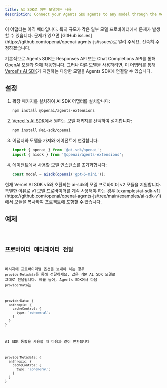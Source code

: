 ```yaml
---
title: AI SDK로 어떤 모델이든 사용
description: Connect your Agents SDK agents to any model through the Vercel's AI SDK
---
```



<Aside type="caution">
  이 어댑터는 아직 베타입니다. 특히 규모가 작은 일부 모델 프로바이더에서 문제가
  발생할 수 있습니다. 문제가 있으면 [GitHub
  issues](https://github.com/openai/openai-agents-js/issues)로 알려 주세요.
  신속히 수정하겠습니다.
</Aside>

기본적으로 Agents SDK는 Responses API 또는 Chat Completions API를 통해 OpenAI 모델과 함께 작동합니다. 그러나 다른 모델을 사용하려면, 이 어댑터를 통해 [Vercel's AI SDK](https://sdk.vercel.ai/)가 지원하는 다양한 모델을 Agents SDK에 연결할 수 있습니다.

## 설정

<Steps>

1. 확장 패키지를 설치하여 AI SDK 어댑터를 설치합니다:

   ```bash
   npm install @openai/agents-extensions
   ```

2. [Vercel's AI SDK](https://ai-sdk.dev/docs/foundations/providers-and-models)에서 원하는 모델 패키지를 선택하여 설치합니다:

   ```bash
   npm install @ai-sdk/openai
   ```

3. 어댑터와 모델을 가져와 에이전트에 연결합니다:

   ```typescript
   import { openai } from '@ai-sdk/openai';
   import { aisdk } from '@openai/agents-extensions';
   ```

4. 에이전트에서 사용할 모델 인스턴스를 초기화합니다:

   ```typescript
   const model = aisdk(openai('gpt-5-mini'));
   ```

</Steps>

<Aside type="caution">
  현재 Vercel AI SDK v5와 호환되는 ai-sdk의 모델 프로바이더 v2 모듈을
  지원합니다. 특별한 이유로 v1 모델 프로바이더를 계속 사용해야 하는 경우
  [examples/ai-sdk-v1](https://github.com/openai/openai-agents-js/tree/main/examples/ai-sdk-v1)
  에서 모듈을 복사하여 프로젝트에 포함할 수 있습니다.
</Aside>

## 예제

<Code lang="typescript" code={aiSdkSetupExample} title="AI SDK Setup" />

## 프로바이더 메타데이터 전달

메시지에 프로바이더별 옵션을 보내야 하는 경우 `providerMetadata`를 통해 전달하세요. 값은 기본 AI SDK 모델로 그대로 전달됩니다. 예를 들어, Agents SDK에서 다음 `providerData`는

```ts
providerData: {
  anthropic: {
    cacheControl: {
      type: 'ephemeral';
    }
  }
}
```

AI SDK 통합을 사용할 때 다음과 같이 변환됩니다

```ts
providerMetadata: {
  anthropic: {
    cacheControl: {
      type: 'ephemeral';
    }
  }
}
```
